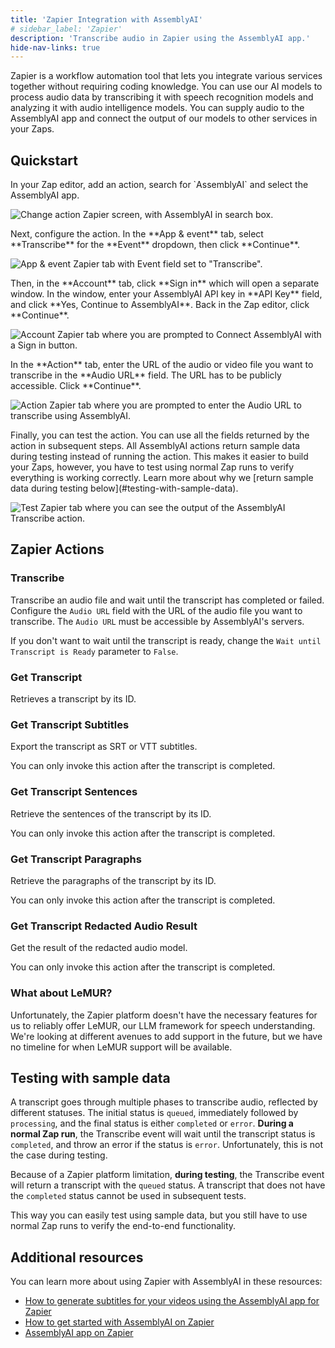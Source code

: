 ```yaml
---
title: 'Zapier Integration with AssemblyAI'
# sidebar_label: 'Zapier'
description: 'Transcribe audio in Zapier using the AssemblyAI app.'
hide-nav-links: true
---
```






Zapier is a workflow automation tool that lets you integrate various services together without requiring coding knowledge.
You can use our AI models to process audio data by transcribing it with speech recognition models and analyzing it with audio intelligence models.
You can supply audio to the AssemblyAI app and connect the output of our models to other services in your Zaps.




## Quickstart

<Steps>
<Step>
In your Zap editor, add an action, search for `AssemblyAI` and select the AssemblyAI app.

![Change action Zapier screen, with AssemblyAI in search box.](../../assets/img/integrations/zapier/1-change-action.png)

</Step>

<Step>
Next, configure the action.
In the **App & event** tab, select **Transcribe** for the **Event** dropdown, then click **Continue**.

![App & event Zapier tab with Event field set to "Transcribe".](../../assets/img/integrations/zapier/2-app-event.png)

</Step>

<Step>
Then, in the **Account** tab, click **Sign in** which will open a separate window.
In the window, enter your AssemblyAI API key in **API Key** field, and click **Yes, Continue to AssemblyAI**.
Back in the Zap editor, click **Continue**.

![Account Zapier tab where you are prompted to Connect AssemblyAI with a Sign in button.](../../assets/img/integrations/zapier/3-account.png)

</Step>

<Step>
In the **Action** tab, enter the URL of the audio or video file you want to transcribe in the **Audio URL** field.
The URL has to be publicly accessible. Click **Continue**.

![Action Zapier tab where you are prompted to enter the Audio URL to transcribe using AssemblyAI.](../../assets/img/integrations/zapier/4-action.png)

</Step>

<Step>
Finally, you can test the action. You can use all the fields returned by the action in subsequent steps.

<Note>
All AssemblyAI actions return sample data during testing instead of running the action.
This makes it easier to build your Zaps, however, you have to test using normal Zap runs to verify everything is working correctly.
Learn more about why we [return sample data during testing below](#testing-with-sample-data).
</Note>

![Test Zapier tab where you can see the output of the AssemblyAI Transcribe action.](../../assets/img/integrations/zapier/5-test.png)

</Step>
</Steps>




## Zapier Actions

### Transcribe

Transcribe an audio file and wait until the transcript has completed or failed.
Configure the `Audio URL` field with the URL of the audio file you want to transcribe.
The `Audio URL` must be accessible by AssemblyAI's servers.

If you don't want to wait until the transcript is ready, change the `Wait until Transcript is Ready` parameter to `False`.

### Get Transcript

Retrieves a transcript by its ID.

### Get Transcript Subtitles

Export the transcript as SRT or VTT subtitles.

<Note>
You can only invoke this action after the transcript is completed.
</Note>

### Get Transcript Sentences

Retrieve the sentences of the transcript by its ID.

<Note>
You can only invoke this action after the transcript is completed.
</Note>

### Get Transcript Paragraphs

Retrieve the paragraphs of the transcript by its ID.

<Note>
You can only invoke this action after the transcript is completed.
</Note>

### Get Transcript Redacted Audio Result

Get the result of the redacted audio model.

<Note>
You can only invoke this action after the transcript is completed.
</Note>

### What about LeMUR?

Unfortunately, the Zapier platform doesn't have the necessary features for us to reliably offer LeMUR, our LLM framework for speech understanding.
We're looking at different avenues to add support in the future, but we have no timeline for when LeMUR support will be available.




## Testing with sample data

A transcript goes through multiple phases to transcribe audio, reflected by different statuses.
The initial status is `queued`, immediately followed by `processing`, and the final status is either `completed` or `error`.
**During a normal Zap run**, the Transcribe event will wait until the transcript status is `completed`, and throw an error if the status is `error`.
Unfortunately, this is not the case during testing.


Because of a Zapier platform limitation, **during testing**, the Transcribe event will return a transcript with the `queued` status.
A transcript that does not have the `completed` status cannot be used in subsequent tests.

This way you can easily test using sample data, but you still have to use normal Zap runs to verify the end-to-end functionality.




## Additional resources

You can learn more about using Zapier with AssemblyAI in these resources:

- [How to generate subtitles for your videos using the AssemblyAI app for Zapier](https://www.assemblyai.com/blog/generate-subtitles-with-zapier)
- [How to get started with AssemblyAI on Zapier](https://help.zapier.com/hc/en-us/articles/16411509681933-How-to-get-started-with-AssemblyAI-on-Zapier)
- [AssemblyAI app on Zapier](https://zapier.com/apps/assemblyai/integrations)



